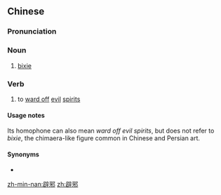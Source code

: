 ==Chinese==
{{zh-forms}}

===Pronunciation===
{{zh-pron
|m=bìxié
|c=pik1 ce4
|cat=n,v
}}

===Noun===
{{zh-noun}}

# [[bixie]]

===Verb===
{{zh-verb}}

# to [[ward off]] [[evil]] [[spirit]]s

====Usage notes====
Its homophone {{zh-l|避邪}} can also mean ''ward off evil spirits'', but does not refer to ''bixie'', the chimaera-like figure common in Chinese and Persian art.

====Synonyms====
* {{zh-l|避邪}}

[[zh-min-nan:辟邪]]
[[zh:辟邪]]